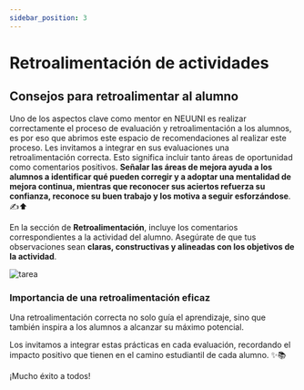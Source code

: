 ```yaml
---
sidebar_position: 3
---
```


# Retroalimentación de actividades

## Consejos para retroalimentar al alumno

Uno de los aspectos clave como mentor en NEUUNI es realizar correctamente el proceso de evaluación y retroalimentación a los 
alumnos, es por eso que abrimos este espacio de recomendaciones al realizar este proceso.
Les invitamos a integrar en sus evaluaciones una retroalimentación correcta. Esto 
significa incluir tanto áreas de oportunidad como comentarios positivos. **Señalar las áreas 
de mejora ayuda a los alumnos a identificar qué pueden corregir y a adoptar una 
mentalidad de mejora continua, mientras que reconocer sus aciertos refuerza su 
confianza, reconoce su buen trabajo y los motiva a seguir esforzándose**. ✍⬆

En la sección de **Retroalimentación**, incluye los comentarios correspondientes a la 
actividad del alumno. Asegúrate de que tus observaciones sean **claras, constructivas y 
alineadas con los objetivos de la actividad**. 

![tarea](./img/imagen70.jpg)

### Importancia de una retroalimentación eficaz

Una retroalimentación correcta no solo guía el aprendizaje, sino que también 
inspira a los alumnos a alcanzar su máximo potencial.

Los invitamos a integrar estas prácticas en cada evaluación, recordando el impacto positivo que tienen 
en el camino estudiantil de cada alumno. ✨📚

¡Mucho éxito a todos!